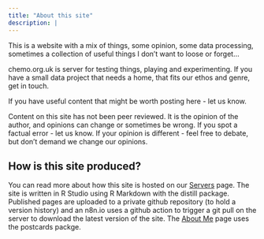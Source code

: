 ```yaml
---
title: "About this site"
description: |
---
```

This is a website with a mix of things, some opinion, some data processing, sometimes a collection of useful things I don't want to loose or forget...
  
chemo.org.uk is server for testing things, playing and experimenting.  If you have a small data project that needs a home, that fits our ethos and genre, get in touch.

If you have useful content that might be worth posting here - let us know.

Content on this site has not been peer reviewed. It is the opinion of the author, and opinions can change or sometimes be wrong.  If you spot a factual error - let us know.  If your opinion is different - feel free to debate, but don't demand we change our opinions.

## How is this site produced?

You can read more about how this site is hosted on our [Servers](Servers.html) page.  The site is written in R Studio using R Markdown with the distill package.  Published pages are uploaded to a private github repository (to hold a version history) and an n8n.io uses a github action to trigger a git pull on the server to download the latest version of the site. The [About Me](About_me.html) page uses the postcards packge.